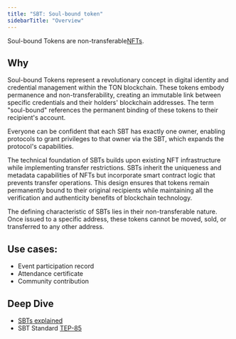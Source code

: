 ```yaml
---
title: "SBT: Soul-bound token"
sidebarTitle: "Overview"
---
```


Soul-bound Tokens are non-transferable[NFTs](/standard/tokens/nft/overview.mdx).

## Why 
Soul-bound Tokens represent a revolutionary concept in digital identity and credential management within the TON blockchain. These tokens embody permanence and non-transferability, creating an immutable link between specific credentials and their holders' blockchain addresses. The term "soul-bound" references the permanent binding of these tokens to their recipient's account.

Everyone can be confident that each SBT has exactly one owner, enabling protocols to grant privileges to that owner via the SBT, which expands the protocol's capabilities.

The technical foundation of SBTs builds upon existing NFT infrastructure while implementing transfer restrictions. SBTs inherit the uniqueness and metadata capabilities of NFTs but incorporate smart contract logic that prevents transfer operations. This design ensures that tokens remain permanently bound to their original recipients while maintaining all the verification and authenticity benefits of blockchain technology.

The defining characteristic of SBTs lies in their non-transferable nature. Once issued to a specific address, these tokens cannot be moved, sold, or transferred to any other address. 

## Use cases:

- Event participation record
- Attendance certificate
- Community contribution

## Deep Dive
- [SBTs explained](/standard/tokens/sbt/how-works)
- SBT Standard [TEP-85](https://github.com/ton-blockchain/TEPs/blob/0d7989fba6f2d9cb08811bf47263a9b314dc5296/text/0085-sbt-standard.md)
